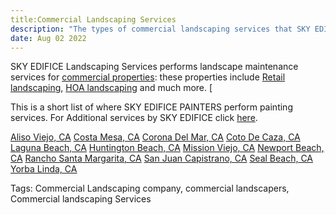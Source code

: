 ---
title:Commercial Landscaping Services
description: "The types of commercial landscaping services that SKY EDIFICE performs for commercial buildings in the commercial landscaping industry. SKY EDIFICE does more than lanscaping services keep reading to find out more."
date: Aug 02 2022
---

SKY EDIFICE Landscaping Services performs landscape maintenance services for [commercial properties](https://skyedifice.com/landscape/markets/commercial/): these properties include [Retail landscaping](https://skyedifice.com/landscape/markets/retail/), [HOA landscaping](https://skyedifice.com/landscape/markets/hoa/) and much more. [

This is a short list of where SKY EDIFICE PAINTERS perform painting services. For Additional services by SKY EDIFICE click [here](https://skyedifice.com).

[Aliso Viejo, CA](https://skyedifice.com/painting-house-painters-in-aliso-viejo/) 
[Costa Mesa, CA](https://skyedifice.com/painting/house-painters-costa-mesa/) 
[Corona Del Mar, CA](https://skyedifice.com/painting/top-5-best-corona-del-mar-painting/) 
[Coto De Caza, CA](https://skyedifice.com/painting/house-painting-coto-de-caza/) 
[Laguna Beach, CA](https://skyedifice.com/painting/laguna-beach-house-painters/) 
[Huntington Beach, CA](https://skyedifice.com/painting/house-painters-huntington-beach/) 
[Mission Viejo, CA](https://skyedifice.com/painting/house-painter-mission-viejo/) 
[Newport Beach, CA](https://skyedifice.com/painting/newport-beach-painters/) 
[Rancho Santa Margarita, CA](https://skyedifice.com/painting/best-painting-contractors-rancho-santa-margarita-ca/) 
[San Juan Capistrano, CA](https://skyedifice.com/painting/house-painter-san-juan-capistrano/) 
[Seal Beach, CA](https://skyedifice.com/painting/house-painter-seal-beach/) 
[Yorba Linda, CA](https://skyedifice.com/painting/house-painter-yorba-linda/) 


Tags: Commercial Landscaping company, commercial landscapers, Commercial landscaping Services
